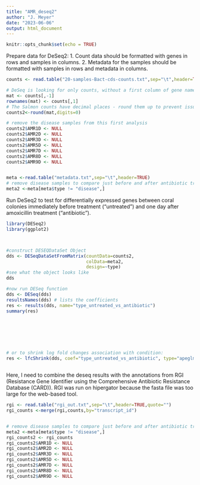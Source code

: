 ```yaml
---
title: "AMR_deseq2"
author: "J. Meyer"
date: "2023-06-06"
output: html_document
---
```


```r
knitr::opts_chunk$set(echo = TRUE)
```

Prepare data for DeSeq2: 1. Count data should be formatted with genes in rows and samples in columns. 2. Metadata for the samples should be formatted with samples in rows and metadata in columns.


```r

counts <- read.table("20-samples-Bact-cds-counts.txt",sep="\t",header=TRUE)

# DeSeq is looking for only counts, without a first column of gene names, make the gene names row names.
mat <- counts[,-1]
rownames(mat) <- counts[,1]
# The Salmon counts have decimal places - round them up to prevent issues in deseq
counts2<-round(mat,digits=0)

# remove the disease samples from this first analysis
counts2$AMR1D <- NULL
counts2$AMR2D <- NULL
counts2$AMR3D <- NULL
counts2$AMR5D <- NULL
counts2$AMR7D <- NULL
counts2$AMR8D <- NULL
counts2$AMR9D <- NULL


meta <-read.table("metadata.txt",sep="\t",header=TRUE)
# remove disease samples to compare just before and after antibiotic treatment
meta2 <-meta[meta$type != "disease",]

```


Run DeSeq2 to test for differentially expressed genes between coral colonies immediately before treatment ("untreated") and one day after amoxicillin treatment ("antibiotic").


```r
library(DESeq2)
library(ggplot2)



#construct DESEQDataSet Object
dds <- DESeqDataSetFromMatrix(countData=counts2, 
                              colData=meta2, 
                              design=~type)
#see what the object looks like
dds

#now run DESeq function
dds <- DESeq(dds)
resultsNames(dds) # lists the coefficients
res <- results(dds, name="type_untreated_vs_antibiotic")
summary(res)







# or to shrink log fold changes association with condition:
res <- lfcShrink(dds, coef="type_untreated_vs_antibiotic", type="apeglm")



```


Here, I need to combine the deseq results with the annotations from RGI (Resistance Gene Identifier using the Comprehensive Antibiotic Resistance Database (CARD)). RGI was run on hipergator because the fasta file was too large for the web-based tool. 


```r


rgi <- read.table("rgi_out.txt",sep="\t",header=TRUE,quote="")
rgi_counts <-merge(rgi,counts,by="transcript_id")


# remove disease samples to compare just before and after antibiotic treatment
meta2 <-meta[meta$type != "disease",]
rgi_counts2 <- rgi_counts
rgi_counts2$AMR1D <- NULL
rgi_counts2$AMR2D <- NULL
rgi_counts2$AMR3D <- NULL
rgi_counts2$AMR5D <- NULL
rgi_counts2$AMR7D <- NULL
rgi_counts2$AMR8D <- NULL
rgi_counts2$AMR9D <- NULL




```


